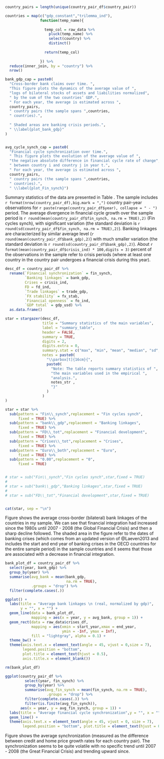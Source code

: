 ```r

country_pairs = length(unique(country_pair_df$country_pair))

countries = map(c("gdp_constant","trilemma_ind"),
                function(temp_name){
                  
                  temp_col = raw_data %>%
                    pluck(temp_name) %>%
                    select(country) %>%
                    distinct()
                  
                  return(temp_col)
                  
                }) %>%
  reduce(inner_join, by = "country") %>%
  nrow()

bank_gdp_cap = paste0(
  "Cross-border bank claims over time. ",
  "This figure plots the dynamics of the average value of ",
  "logs of bilateral stocks of assets and liabilities normalized",
  " by the sum of the two countries’ GDP.",
  " For each year, the average is estimated across ",
  country_pairs,
  " country pairs (the sample spans ",countries,
  " countries).",
  
  " Shaded areas are banking crisis periods.",
  " \\label{plot_bank_gdp}"
)


avg_cycle_synch_cap = paste0(
  "Financial cycle synchronization over time.",
  " This figure plots the evolution of the average value of ",
  "the negative absolute difference in financial cycle rate of change",
  " between country i and country j in year t.",
  " For each year, the average is estimated across ",
  country_pairs,
  " country pairs (the sample spans ",countries,
  " countries).",
  " \\label{plot_Fin_synch}")

```


Summary statistics of the data are presented in Table \ref{summary_table}.
The sample includes `r format(nrow(country_pair_df),big.mark = ",")` country pair-year observations for `r paste(range(country_pair_df$year), collapse = " - ")` period. The average divergence in financial cycle growth over the sample period is `r round(mean(country_pair_df$fin_synch, na.rm = TRUE),2)` (Fin cycles synch), with significant variation (the standard deviation is `r round(sd(country_pair_df$fin_synch, na.rm = TRUE),2)`). Banking linkages are characterized by similar average level (`r round(mean(country_pair_df$bank_gdp),2)`) with much smaller variation (the standard deviation is `r round(sd(country_pair_df$bank_gdp),2)`).
About `r format(mean(country_pair_df$crisis_ind) * 100,digits = 3)` percent of the observations in the sample refer to crisis periods (where at least one country in the country pair undergoes a financial crisis during this year).

```r

desc_df = country_pair_df %>%
  rename(`Financial synchronization` = fin_synch,
         `Banking linkages` = bank_gdp,
         Crises = crisis_ind,
         FD = fd_ind,
         `Trade linkages` = trade_gdp,
         `FX stability` = fx_stab,
         `Financial openness` = fo_ind,
         `GDP total` = gdp_usd) %>%
  as.data.frame()

star = stargazer(desc_df,
                 title = "Summary statistics of the main variables",
                 label = "summary_table",
                 header = FALSE,
                 summary = TRUE,
                 digits = 2,
                 digits.extra = 0,
                 summary.stat = c("max", "min", "mean", "median", "sd", "n"),
                 notes = paste0(
                   "\\parbox[t]{16cm}{",
                   paste0(
                     "Note: The table reports summary statistics of ",
                     "the main variables used in the empirical ",
                     "analysis.",
                     notes_str ,
                     "}"
                   )
                 )
)

star = star %>%
  sub(pattern = "Fin\\_synch",replacement = "Fin cycles synch",
      fixed = TRUE) %>%
  sub(pattern = "bank\\_gdp",replacement = "Banking linkages",
      fixed = TRUE) %>%
  sub(pattern = "FD\\_tot",replacement = "Financial development",
      fixed = TRUE) %>%
  sub(pattern = "Crises\\_tot",replacement = "Crises",
      fixed = TRUE) %>%
  sub(pattern = "Euro\\_both",replacement = "Euro",
      fixed = TRUE) %>%
  sub(pattern = "0.00",replacement = "0",
      fixed = TRUE)


# star = sub("Fin\\_synch","Fin cycles synch",star,fixed = TRUE)
#
# star = sub("bank\\_gdp","Banking linkages",star,fixed = TRUE)
#
# star = sub("FD\\_tot","Financial development",star,fixed = TRUE)



```


```r

cat(star, sep = "\n")

```


Figure \ref{plot_bank_gdp} shows the average cross-border (bilateral) bank linkages of the countries in my sample. We can see that financial integration had increased since the 1980s until 2007 - 2008 (the Global Financial Crisis)  and then a sharp decline followed. The shaded area in the figure refer to the dates of banking crises (which comes from an updated version of @Laeven2013 and includes the start and end year of banking crises in the OECD countries for the entire sample period) in the sample countries and it seems that those are associated with a decrease in financial integration.


```r

bank_plot_df = country_pair_df %>%
  select(year, bank_gdp) %>%
  group_by(year) %>%
  summarise(avg_bank = mean(bank_gdp,
                            na.rm = TRUE),
            .groups = "drop") %>%
  filter(complete.cases(.))

ggplot() +
  labs(title = "Average bank linkages \n (real, normalized by gdp)",
       y = "", x = "") +
  geom_line(data = bank_plot_df,
            mapping = aes(x = year, y = avg_bank, group = 1)) +
  geom_rect(data = raw_data$crises_df,
            mapping = aes(xmin = start_year,xmax = end_year,
                          ymin = -Inf, ymax = Inf),
            fill = "lightgray", alpha = 0.1) +
  theme_bw() +
  theme(axis.text.x = element_text(angle = 45, vjust = 0,size = 7),
        legend.position = "bottom",
        plot.title = element_text(hjust = 0.5),
        axis.title.x = element_blank())

rm(bank_plot_df)

```


```r

ggplot(country_pair_df %>%
         select(year, fin_synch) %>%
         group_by(year) %>%
         summarise(avg_fin_synch = mean(fin_synch, na.rm = TRUE),
                   .groups = "drop") %>%
         filter(complete.cases(.)) %>%
         filter(is.finite(avg_fin_synch)),
       aes(x = year, y = avg_fin_synch, group = 1)) +
  labs(title = "Average financial cycle synchronization",y = "", x = "") +
  geom_line() +
  theme(axis.text.x = element_text(angle = 45, vjust = 0, size = 7),
        legend.position = "bottom", plot.title = element_text(hjust = 0.5))


```


Figure \ref{plot_Fin_synch} shows the average synchronization (measured as the difference between credit and home price growth rates for each country pair). The synchronization seems to be quite volatile with no specific trend until 2007 - 2008 (the Great Financial Crisis) and trending upward since.


